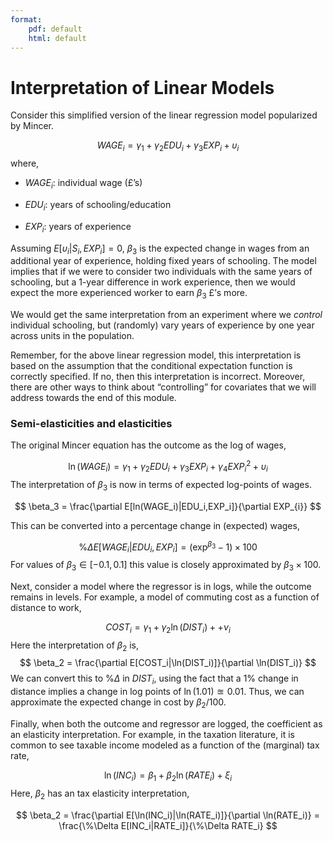 ```yaml
---
format:
    pdf: default
    html: default
---
```

# Interpretation of Linear Models
Consider this simplified version of the linear regression model popularized by Mincer.

$$WAGE_i = \gamma_1 + \gamma_2EDU_i + \gamma_3EXP_ i + \upsilon_i$$ where,

-   $WAGE_i$: individual wage (£'s)

-   $EDU_i$: years of schooling/education

-   $EXP_i$: years of experience

Assuming $E[\upsilon_i|S_i,EXP_i]=0$, $\beta_3$ is the expected change in wages from an additional year of experience, holding fixed years of schooling. The model implies that if we were to consider two individuals with the same years of schooling, but a 1-year difference in work experience, then we would expect the more experienced worker to earn $\beta_3$ £'s more.

We would get the same interpretation from an experiment where we *control* individual schooling, but (randomly) vary years of experience by one year across units in the population.

Remember, for the above linear regression model, this interpretation is based on the assumption that the conditional expectation function is correctly specified. If no, then this interpretation is incorrect. Moreover, there are other ways to think about "controlling" for covariates that we will address towards the end of this module.

### Semi-elasticities and elasticities

The original Mincer equation has the outcome as the log of wages,

$$\ln(WAGE_i) = \gamma_1 + \gamma_2EDU_i + \gamma_3EXP_ i + \gamma_4EXP^2_ i + \upsilon_i$$ The interpretation of $\beta_3$ is now in terms of expected log-points of wages.

$$
\beta_3 = \frac{\partial E[ln(WAGE_i)|EDU_i,EXP_i]}{\partial EXP_{i}}
$$

This can be converted into a percentage change in (expected) wages,

$$\%\Delta E[WAGE_i|EDU_i,EXP_i] = (\exp^{\beta_3}-1)\times 100$$ For values of $\beta_3 \in [-0.1,0.1]$ this value is closely approximated by $\beta_3\times 100$.

Next, consider a model where the regressor is in logs, while the outcome remains in levels. For example, a model of commuting cost as a function of distance to work,

$$COST_i = \gamma_1 + \gamma_2\ln(DIST_i) + + \nu_i$$ Here the interpretation of $\beta_2$ is, $$
\beta_2 = \frac{\partial E[COST_i|\ln(DIST_i)]}{\partial \ln(DIST_i)}
$$ We can convert this to $\%\Delta$ in $DIST_i$, using the fact that a 1% change in distance implies a change in log points of $\ln(1.01)\approxeq 0.01$. Thus, we can approximate the expected change in cost by $\beta_2/100$.

Finally, when both the outcome and regressor are logged, the coefficient as an elasticity interpretation. For example, in the taxation literature, it is common to see taxable income modeled as a function of the (marginal) tax rate,

$$
  \ln(INC_i) = \beta_1 + \beta_2 \ln(RATE_i) + \xi_i
$$ Here, $\beta_2$ has an tax elasticity interpretation,

$$
  \beta_2 = \frac{\partial E[\ln(INC_i)|\ln(RATE_i)]}{\partial \ln(RATE_i)} = \frac{\%\Delta E[INC_i|RATE_i]}{\%\Delta RATE_i}
$$
